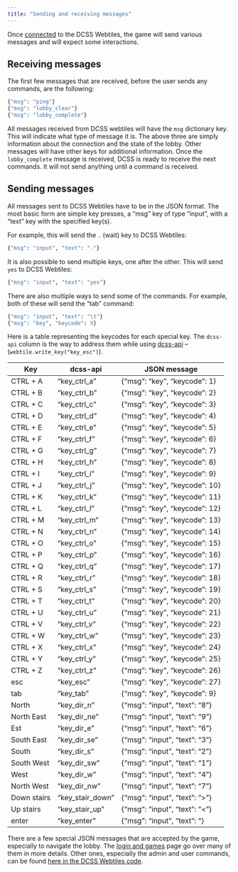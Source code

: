 ```yaml
---
title: "Sending and receiving messages"
---
```


Once [connected](connection.qmd) to the DCSS Webtiles, the game will send various messages and will expect some interactions. 

## Receiving messages

The first few messages that are received, before the user sends any commands, are the following:

```python
{"msg": "ping"}
{"msg": "lobby_clear"}
{"msg": "lobby_complete"}
```

All messages received from DCSS webtiles will have the `msg` dictionary key. This will indicate what type of message it is. The above three are simply information about the connection and the state of the lobby. Other messages will have other keys for additional information. Once the `lobby_complete` message is received, DCSS is ready to receive the next commands. It will not send anything until a command is received.

## Sending messages

All messages sent to DCSS Webtiles have to be in the JSON format. The most basic form are simple key presses, a "msg" key of type "input", with a "text" key with the specified key(s).

For example, this will send the `.` (wait) key to DCSS Webtiles:

```python
{"msg": "input", "text": "."}
```

It is also possible to send multiple keys, one after the other. This will send `yes` to DCSS Webtiles:

```python
{"msg": "input", "text": "yes"}
```

There are also multiple ways to send some of the commands. For example, both of these will send the "tab" command:

```python
{"msg": "input", "text": "\t"}
{"msg": "key", "keycode": 9}
```

Here is a table representing the keycodes for each special key. The `dcss-api` column is the way to address them while using [dcss-api](https://github.com/EricFecteau/dcss-api) -- (`webtile.write_key("key_esc")`).

| Key         | dcss-api         | JSON message                   |
|-------------|------------------|--------------------------------|
| CTRL + A    | "key_ctrl_a"     | {"msg": "key", "keycode": 1}   |
| CTRL + B    | "key_ctrl_b"     | {"msg": "key", "keycode": 2}   |
| CTRL + C    | "key_ctrl_c"     | {"msg": "key", "keycode": 3}   |
| CTRL + D    | "key_ctrl_d"     | {"msg": "key", "keycode": 4}   |
| CTRL + E    | "key_ctrl_e"     | {"msg": "key", "keycode": 5}   |
| CTRL + F    | "key_ctrl_f"     | {"msg": "key", "keycode": 6}   |
| CTRL + G    | "key_ctrl_g"     | {"msg": "key", "keycode": 7}   |
| CTRL + H    | "key_ctrl_h"     | {"msg": "key", "keycode": 8}   |
| CTRL + I    | "key_ctrl_i"     | {"msg": "key", "keycode": 9}   |
| CTRL + J    | "key_ctrl_j"     | {"msg": "key", "keycode": 10}  |
| CTRL + K    | "key_ctrl_k"     | {"msg": "key", "keycode": 11}  |
| CTRL + L    | "key_ctrl_l"     | {"msg": "key", "keycode": 12}  |
| CTRL + M    | "key_ctrl_m"     | {"msg": "key", "keycode": 13}  |
| CTRL + N    | "key_ctrl_n"     | {"msg": "key", "keycode": 14}  |
| CTRL + O    | "key_ctrl_o"     | {"msg": "key", "keycode": 15}  |
| CTRL + P    | "key_ctrl_p"     | {"msg": "key", "keycode": 16}  |
| CTRL + Q    | "key_ctrl_q"     | {"msg": "key", "keycode": 17}  |
| CTRL + R    | "key_ctrl_r"     | {"msg": "key", "keycode": 18}  |
| CTRL + S    | "key_ctrl_s"     | {"msg": "key", "keycode": 19}  |
| CTRL + T    | "key_ctrl_t"     | {"msg": "key", "keycode": 20}  |
| CTRL + U    | "key_ctrl_u"     | {"msg": "key", "keycode": 21}  |
| CTRL + V    | "key_ctrl_v"     | {"msg": "key", "keycode": 22}  |
| CTRL + W    | "key_ctrl_w"     | {"msg": "key", "keycode": 23}  |
| CTRL + X    | "key_ctrl_x"     | {"msg": "key", "keycode": 24}  |
| CTRL + Y    | "key_ctrl_y"     | {"msg": "key", "keycode": 25}  |
| CTRL + Z    | "key_ctrl_z"     | {"msg": "key", "keycode": 26}  |
| esc         | "key_esc"        | {"msg": "key", "keycode": 27}  |
| tab         | "key_tab"        | {"msg": "key", "keycode": 9}   |
| North       | "key_dir_n"      | {"msg": "input", "text": "8"}  |
| North East  | "key_dir_ne"     | {"msg": "input", "text": "9"}  |
| Est         | "key_dir_e"      | {"msg": "input", "text": "6"}  |
| South East  | "key_dir_se"     | {"msg": "input", "text": "3"}  |
| South       | "key_dir_s"      | {"msg": "input", "text": "2"}  |
| South West  | "key_dir_sw"     | {"msg": "input", "text": "1"}  |
| West        | "key_dir_w"      | {"msg": "input", "text": "4"}  |
| North West  | "key_dir_nw"     | {"msg": "input", "text": "7"}  |
| Down stairs | "key_stair_down" | {"msg": "input", "text": ">"}  |
| Up stairs   | "key_stair_up"   | {"msg": "input", "text": "<"}  |
| enter       | "key_enter"      | {"msg": "input", "text": "\r"} |

There are a few special JSON messages that are accepted by the game, especially to navigate the lobby. The [login and games](login_games.qmd) page go over many of them in more details. Other ones, especially the admin and user commands, can be found [here in the DCSS Webtiles code](https://github.com/crawl/crawl/blob/e618eeaa78d0fb2a4ce7915313cc9e649aa10571/crawl-ref/source/webserver/webtiles/ws_handler.py#L321).
